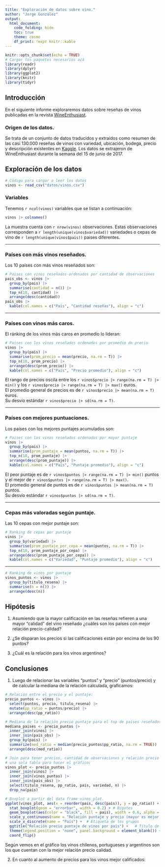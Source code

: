 ```yaml
---
title: "Exploración de datos sobre vino."
author: "Jorge González"
output:
  html_document:
    code_folding: hide
    toc: true
    theme: cosmo
    df_print: !expr knitr::kable
---
```



```r
knitr::opts_chunk$set(echo = TRUE)
# Cargar los paquetes necesarios acá
library(readr)
library(dplyr)
library(ggplot2)
library(knitr)
library(tidyr)
```


## Introducción

En el siguiente informe exploraremos datos sobre reseñas de vinos publicadas en la revista [WineEnthusiast](http://www.winemag.com/?s=&drink_type=wine).

### Origen de los datos.
Se trata de un conjunto de datos traducidos y extraídos como resumen de las casi 130.000 reseñas de vinos con variedad, ubicación, bodega, precio y descripción existentes en  [Kaggle](https://www.kaggle.com/zynicide/wine-reviews). Los datos se extrajeron de WineEnthusiast durante la semana del 15 de junio de 2017.

## Exploración de los datos

```r
# Código para cargar o leer los datos
vinos <- read_csv("datos/vinos.csv")
```

### Variables

Tenemos `r ncol(vinos)` variables que se listan a continuación: 

```r
vinos |> colnames()
```

La muestra cuenta con `r nrow(vinos)` observaciones. Estas observaciones corresponden a `r length(unique(vinos$variedad))` variedades o cepas de vino de `r length(unique(vinos$pais))` paises diferentes.

---

### Países con más vinos reseñados.  
Los 10 países con más vinos reseñados son:

```r
# Paises con vinos reseñados ordenados por cantidad de observaciones
pais_obs <- vinos |> 
  group_by(pais) |> 
  summarise(cantidad = n()) |> 
  top_n(10, cantidad) |> 
  arrange(desc(cantidad))
pais_obs |> 
  kable(col.names = c("País", "Cantidad reseñas"), align = "c")
```

---

### Países con vinos más caros.  
El ránking de los vinos más caros en promedio lo lideran: 

```r
# Paises con los vinos reseñados ordenados por promedio de precio
vinos |> 
  group_by(pais) |> 
  summarise(prom_precio = mean(precio, na.rm = T)) |> 
  top_n(10, prom_precio) |> 
  arrange(desc(prom_precio)) |> 
  kable(col.names = c("País", "Precio promedio"), align = "c")
```

El rango de precios oscila entre los `r vinos$precio |> range(na.rm = T) |> min()` y los `r vinos$precio |> range(na.rm = T) |> max()` euros.  
El promedio general de precios es de `r vinos$precio |> mean(na.rm = T)` euros.  
Su desvío estándar `r vinos$precio |> sd(na.rm = T)`.  

---

### Países con mejores puntuaciones.  
Los países con los mejores puntajes acumulados son:

```r
# Paises con los vinos reseñados ordenados por mayor puntaje
vinos |> 
  group_by(pais) |> 
  summarise(prom_puntaje = mean(puntos, na.rm = T)) |> 
  top_n(10, prom_puntaje) |> 
  arrange(desc(prom_puntaje)) |> 
  kable(col.names = c("País", "Puntaje promedio"), align = "c")
```

El peor puntaje es de `r vinos$puntos |> range(na.rm = T) |> min()` puntos y el mejor de `r vinos$puntos |> range(na.rm = T) |> max()`.  
El promedio general de puntos es de `r vinos$puntos |> mean(na.rm = T)` puntos.  
Su desvío estándar `r vinos$puntos |> sd(na.rm = T)`.  

---

### Cepas más valoradas según puntaje.  
Las 10 cepas con mejor puntaje son:

```r
# Ranking de cepas por puntaje
vinos |> 
  group_by(variedad) |> 
  summarise(prom_puntaje_por_cepa = mean(puntos, na.rm = T)) |> 
  top_n(10, prom_puntaje_por_cepa) |> 
  arrange(desc(prom_puntaje_por_cepa)) |> 
  kable(col.names = c("Variedad", "Puntaje promedio"), align = "c")
```

---

```r
# Ranking de vinos por puntaje
vinos_puntos <- vinos |> 
  group_by(titulo_resena) |> 
  summarise(n = n()) |> 
  arrange(desc(n))
```

## Hipótesis

#. Asumiendo que la mayor calificación en las reseñas refieren a una mayor "calidad" del vino reseñado ¿cuáles son los países con mejor relación precio-calidad?  

#. ¿Se disparan los precios si las calificaciones están por encima de los 90 puntos?  

#. ¿Cuál es la relación para los vinos argentinos?  

## Conclusiones

1. Luego de relacionar las variables "puntos" y "precio" (puntos/precio) y de calcular la mediana de la relación calculada, graficamos:

```r
# Relación entre el precio y el puntaje:
precio_puntos <- vinos |> 
  select(puntos, precio, titulo_resena) |> 
  mutate(pp_ratio = puntos/precio) |> 
  arrange(desc(pp_ratio)) 
```

```r
# Mediana de la relación precio puntaje para el top de paises reseñados
mediana_paises <- precio_puntos |> 
  inner_join(vinos) |> 
  inner_join(pais_obs) |> 
  group_by(pais) |> 
  summarize(med_ratio = median(precio_puntos$pp_ratio, na.rm = TRUE)) |> 
  arrange(desc(med_ratio))
```

```r
# Join para tener precios, cantidad de observaciones y relación precio puntaje en 
# una sola tabla para hacer el gráfico:
vinos_plot <- precio_puntos |> 
  inner_join(vinos) |> 
  inner_join(vinos_puntos) |> 
  inner_join(pais_obs) |> 
  select(titulo_resena, pp_ratio, pais, variedad, n) |> 
  drop_na(pais)
```

```r
# Boxplot a partir del data frame vinos_plot.
ggplot(vinos_plot, aes(x = reorder(pais, desc(pais)), y = pp_ratio)) +
  stat_boxplot(geom = "errorbar", width = 0.2) + # Bigotes
  geom_boxplot(aes(color = "black", fill = pais), width = 0.6, alpha = 0.5, outlier.colour = NA) +  # Colores
  scale_y_continuous(name = "Relación puntaje y precio (mayor es mejor)") +  # Etiqueta de la variable continua
  scale_x_discrete(name = "País") +  # Etiqueta de los grupos
  ggtitle("Relación precio puntaje de vinos por país") +   # Título del plot
  theme(legend.position = "none", panel.background = element_blank()) +
  coord_flip()
```

Según vemos en el gráfico los vinos chilenos, portugueses y argentinos son los que cuentan con la mejor relación precio calidad.
  
 2. En cuanto al aumento de precios para los vinos mejor calificados: 
  
